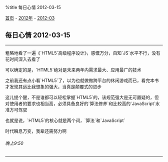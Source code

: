 %title 每日心情 2012-03-15

[[../../../index|首页]] - [[../index|2012年]] - [[index|2012-03]]
==每日心情 2012-03-15==
----
粗略地看了一遍《`HTML5`高级程序设计》，感慨万分，自知`JS`水平不行，没有花时间深入去看了

可以确定的是，`HTML5`绝对是未来两年内需求最大、应用最广的技术

之前我还有点小看`HTML5`了，以为也就做做跨平台的休闲游戏而已，看完本书才发现其远比我想象的强大，当真是颠覆式的进步

这儿提个醒，不是谁都可以轻松掌握`HTML5`的，该规范强大是无可置疑的，但对使用者的要求也相当高，必须具备良好的`算法修养`和比较高的`JavaScript`水准方可驾驭

也就是说，`HTML5`的核心就是两个词，`算法`和`JavaScript`

时代瞬息万变，我辈还需努力啊
======晚上9:50======
----
